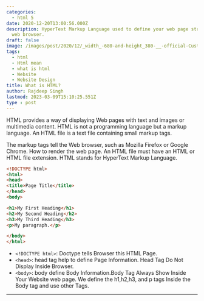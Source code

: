 ```yaml
---
categories:
  - html 5
date: 2020-12-20T13:00:56.000Z
description: HyperText Markup Language used to define your web page structure inside your
  web browser.
draft: false
image: /images/post/2020/12/_width_-680-and-height_380-__-official-Custom-Blog-Image-Size-.png
tags:
  - html
  - Html mean
  - what is html
  - Website
  - Website Design
title: What is HTML?
author: Rajdeep Singh
lastmod: 2023-03-09T15:10:25.551Z
type : post
---
```


HTML provides a way of displaying Web pages with text and images or multimedia
content. HTML is not a programming language but a markup language. An HTML file
is a text file containing small markup tags.

The markup tags tell the Web browser, such as Mozilla Firefox or Google Chrome.
How to render the web page. An HTML file must have an HTML or HTML file
extension. HTML stands for HyperText Markup Language.

```html
<!DOCTYPE html>
<html>
<head>
<title>Page Title</title>
</head>
<body>

<h1>My First Heading</h1>
<h2>My Second Heading</h2>
<h3>My Third Heading</h3>
<p>My paragraph.</p>

</body>
</html>
```

- `<!DOCTYPE html>`: Doctype tells Browser this HTML Page.
- `<head>`: head tag help to define Page Information. Head Tag Do Not Display
  Inside Browser.
- `<body>`: body define Body Information.Body Tag Always Show Inside Your
  Website web page. We define the h1,h2,h3, and p tags Inside the Body tag and
  use other Tags.

---
